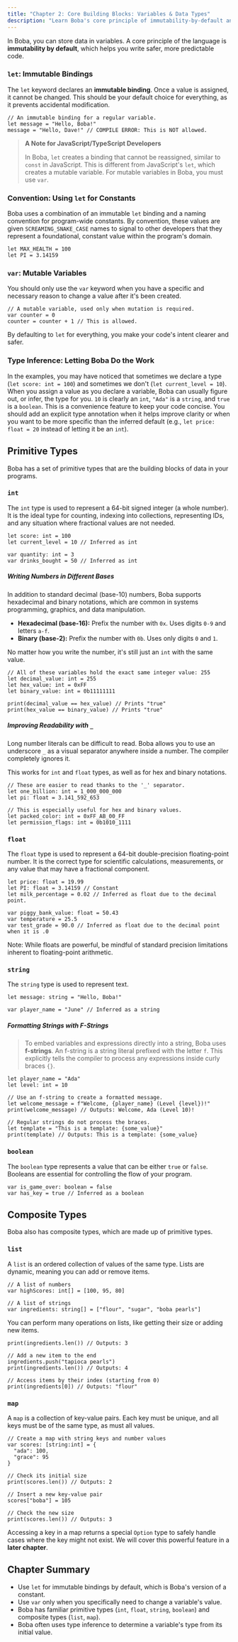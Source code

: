 ```yaml
---
title: "Chapter 2: Core Building Blocks: Variables & Data Types"
description: "Learn Boba's core principle of immutability-by-default and explore its fundamental data types."
---
```



In Boba, you can store data in variables. A core principle of the language is **immutability by default**, which helps you write safer, more predictable code.

### `let`: Immutable Bindings

The `let` keyword declares an **immutable binding**. Once a value is assigned, it cannot be changed. This should be your default choice for everything, as it prevents accidental modification.
```boba
// An immutable binding for a regular variable.
let message = "Hello, Boba!"
message = "Hello, Dave!" // COMPILE ERROR: This is NOT allowed.
```

> **A Note for JavaScript/TypeScript Developers**
>
> In Boba, `let` creates a binding that cannot be reassigned, similar to `const` in JavaScript. This is different from JavaScript's `let`, which creates a mutable variable. For mutable variables in Boba, you must use `var`.

### Convention: Using `let` for Constants
Boba uses a combination of an immutable `let` binding and a naming convention for program-wide constants. By convention, these values are given `SCREAMING_SNAKE_CASE` names to signal to other developers that they represent a foundational, constant value within the program's domain.

```boba
let MAX_HEALTH = 100
let PI = 3.14159
```

### `var`: Mutable Variables

You should only use the `var` keyword when you have a specific and necessary reason to change a value after it's been created.

```boba
// A mutable variable, used only when mutation is required.
var counter = 0
counter = counter + 1 // This is allowed.
```

By defaulting to `let` for everything, you make your code's intent clearer and safer.

### Type Inference: Letting Boba Do the Work

In the examples, you may have noticed that sometimes we declare a type (`let score: int = 100`) and sometimes we don't (`let current_level = 10`). When you assign a value as you declare a variable, Boba can usually figure out, or infer, the type for you. `10` is clearly an `int`, `"Ada"` is a `string`, and `true` is a `boolean`. This is a convenience feature to keep your code concise. You should add an explicit type annotation when it helps improve clarity or when you want to be more specific than the inferred default (e.g., `let price: float = 20` instead of letting it be an `int`).

## Primitive Types

Boba has a set of primitive types that are the building blocks of data in your programs.

### `int`

The `int` type is used to represent a 64-bit signed integer (a whole number). It is the ideal type for counting, indexing into collections, representing IDs, and any situation where fractional values are not needed.
```boba
let score: int = 100
let current_level = 10 // Inferred as int

var quantity: int = 3
var drinks_bought = 50 // Inferred as int
```

##### Writing Numbers in Different Bases

In addition to standard decimal (base-10) numbers, Boba supports hexadecimal and binary notations, which are common in systems programming, graphics, and data manipulation.

- **Hexadecimal (base-16):** Prefix the number with `0x`. Uses digits `0-9` and letters `a-f`.
- **Binary (base-2):** Prefix the number with `0b`. Uses only digits `0` and `1`.

No matter how you write the number, it's still just an `int` with the same value.
```boba
// All of these variables hold the exact same integer value: 255
let decimal_value: int = 255
let hex_value: int = 0xFF
let binary_value: int = 0b11111111

print(decimal_value == hex_value) // Prints "true"
print(hex_value == binary_value) // Prints "true"
```

##### Improving Readability with `_`

Long number literals can be difficult to read. Boba allows you to use an underscore `_` as a visual separator anywhere inside a number. The compiler completely ignores it.

This works for `int` and `float` types, as well as for hex and binary notations.
```boba
// These are easier to read thanks to the '_' separator.
let one_billion: int = 1_000_000_000
let pi: float = 3.141_592_653

// This is especially useful for hex and binary values.
let packed_color: int = 0xFF_AB_00_FF
let permission_flags: int = 0b1010_1111
```

### `float`

The `float` type is used to represent a 64-bit double-precision floating-point number. It is the correct type for scientific calculations, measurements, or any value that may have a fractional component.

```boba
let price: float = 19.99
let PI: float = 3.14159 // Constant
let milk_percentage = 0.02 // Inferred as float due to the decimal point.

var piggy_bank_value: float = 50.43
var temperature = 25.5
var test_grade = 90.0 // Inferred as float due to the decimal point when it is .0
```
Note: While floats are powerful, be mindful of standard precision limitations inherent to floating-point arithmetic.

### `string`

The `string` type is used to represent text.

```boba
let message: string = "Hello, Boba!"

var player_name = "June" // Inferred as a string
```
##### Formatting Strings with F-Strings

> To embed variables and expressions directly into a string, Boba uses **f-strings**. An f-string is a string literal prefixed with the letter `f`. This explicitly tells the compiler to process any expressions inside curly braces `{}`.

```boba
let player_name = "Ada"
let level: int = 10

// Use an f-string to create a formatted message.
let welcome_message = f"Welcome, {player_name} (Level {level})!" 
print(welcome_message) // Outputs: Welcome, Ada (Level 10)!

// Regular strings do not process the braces.
let template = "This is a template: {some_value}"
print(template) // Outputs: This is a template: {some_value}
```

### `boolean`

The `boolean` type represents a value that can be either `true` or `false`. Booleans are essential for controlling the flow of your program.

```boba
var is_game_over: boolean = false
var has_key = true // Inferred as a boolean
```

## Composite Types

Boba also has composite types, which are made up of primitive types.

### `list`

A `list` is an ordered collection of values of the same type. Lists are dynamic, meaning you can add or remove items.

```boba
// A list of numbers
var highScores: int[] = [100, 95, 80]

// A list of strings
var ingredients: string[] = ["flour", "sugar", "boba pearls"]
```

You can perform many operations on lists, like getting their size or adding new items.

```boba
print(ingredients.len()) // Outputs: 3

// Add a new item to the end
ingredients.push("tapioca pearls")
print(ingredients.len()) // Outputs: 4

// Access items by their index (starting from 0)
print(ingredients[0]) // Outputs: "flour"
```

### `map`

A `map` is a collection of key-value pairs. Each key must be unique, and all keys must be of the same type, as must all values.

```boba
// Create a map with string keys and number values
var scores: [string:int] = {
  "ada": 100,
  "grace": 95
}

// Check its initial size
print(scores.len()) // Outputs: 2

// Insert a new key-value pair
scores["boba"] = 105

// Check the new size
print(scores.len()) // Outputs: 3
```

Accessing a key in a map returns a special `Option` type to safely handle cases where the key might not exist. We will cover this powerful feature in a **later chapter**.

## Chapter Summary

- Use `let` for immutable bindings by default, which is Boba's version of a constant.
- Use `var` only when you specifically need to change a variable's value.
- Boba has familiar primitive types (`int`, `float`, `string`, `boolean`) and composite types (`list`, `map`).
- Boba often uses type inference to determine a variable's type from its initial value.